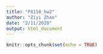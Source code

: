 ```yaml
---
title: "P8158_hw2"
author: "Ziyi Zhao"
date: "2/11/2020"
output: html_document
---
```


```r
knitr::opts_chunk$set(echo = TRUE)
```



```r

```



```r

```



